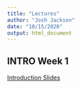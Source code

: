 ```yaml
---
title: "Lectures"
author: "Josh Jackson"
date: "10/15/2020"
output: html_document
---
```



## INTRO Week 1
[Introduction Slides](/Lectures/Week-1.html)

